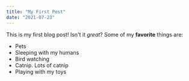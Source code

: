 ```yaml
---
title: "My First Post"
date: "2021-07-23"
---
```

This is my first blog post! Isn't it *great*?
Some of my **favorite** things are:
* Pets
* Sleeping with my humans
* Bird watching
* Catnip.  Lots of catnip
* Playing with my toys